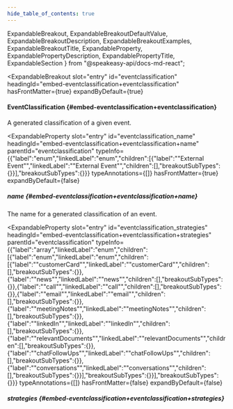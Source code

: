 ```yaml
---
hide_table_of_contents: true
---
```

  ExpandableBreakout,
  ExpandableBreakoutDefaultValue,
  ExpandableBreakoutDescription,
  ExpandableBreakoutExamples,
  ExpandableBreakoutTitle,
  ExpandableProperty,
  ExpandablePropertyDescription,
  ExpandablePropertyTitle,
  ExpandableSection
} from "@speakeasy-api/docs-md-react";

<ExpandableSection>

<ExpandableBreakout
  slot="entry"
  id="eventclassification"
  headingId="embed-eventclassification+eventclassification"
  hasFrontMatter={true}
  expandByDefault={true}
>

<ExpandableBreakoutTitle slot="title">

#### EventClassification \{#embed-eventclassification+eventclassification\}

</ExpandableBreakoutTitle>

<ExpandableBreakoutDescription slot="description">

A generated classification of a given event.

</ExpandableBreakoutDescription>

<ExpandableBreakoutExamples slot="examples">

</ExpandableBreakoutExamples>

<ExpandableBreakoutDefaultValue slot="defaultValue">

</ExpandableBreakoutDefaultValue>

</ExpandableBreakout>

<ExpandableProperty
  slot="entry"
  id="eventclassification_name"
  headingId="embed-eventclassification+eventclassification+name"
  parentId="eventclassification"
  typeInfo={{"label":"enum","linkedLabel":"enum","children":[{"label":"\"External Event\"","linkedLabel":"\"External Event\"","children":[],"breakoutSubTypes":{}}],"breakoutSubTypes":{}}}
  typeAnnotations={[]}
  hasFrontMatter={true}
  expandByDefault={false}
>

<ExpandablePropertyTitle slot="title">

##### name \{#embed-eventclassification+eventclassification+name\}

</ExpandablePropertyTitle>

<ExpandablePropertyDescription slot="description">

The name for a generated classification of an event.

</ExpandablePropertyDescription>

</ExpandableProperty>

<ExpandableProperty
  slot="entry"
  id="eventclassification_strategies"
  headingId="embed-eventclassification+eventclassification+strategies"
  parentId="eventclassification"
  typeInfo={{"label":"array","linkedLabel":"enum","children":[{"label":"enum","linkedLabel":"enum","children":[{"label":"\"customerCard\"","linkedLabel":"\"customerCard\"","children":[],"breakoutSubTypes":{}},{"label":"\"news\"","linkedLabel":"\"news\"","children":[],"breakoutSubTypes":{}},{"label":"\"call\"","linkedLabel":"\"call\"","children":[],"breakoutSubTypes":{}},{"label":"\"email\"","linkedLabel":"\"email\"","children":[],"breakoutSubTypes":{}},{"label":"\"meetingNotes\"","linkedLabel":"\"meetingNotes\"","children":[],"breakoutSubTypes":{}},{"label":"\"linkedIn\"","linkedLabel":"\"linkedIn\"","children":[],"breakoutSubTypes":{}},{"label":"\"relevantDocuments\"","linkedLabel":"\"relevantDocuments\"","children":[],"breakoutSubTypes":{}},{"label":"\"chatFollowUps\"","linkedLabel":"\"chatFollowUps\"","children":[],"breakoutSubTypes":{}},{"label":"\"conversations\"","linkedLabel":"\"conversations\"","children":[],"breakoutSubTypes":{}}],"breakoutSubTypes":{}}],"breakoutSubTypes":{}}}
  typeAnnotations={[]}
  hasFrontMatter={false}
  expandByDefault={false}
>

<ExpandablePropertyTitle slot="title">

##### strategies \{#embed-eventclassification+eventclassification+strategies\}

</ExpandablePropertyTitle>

</ExpandableProperty>

</ExpandableSection>